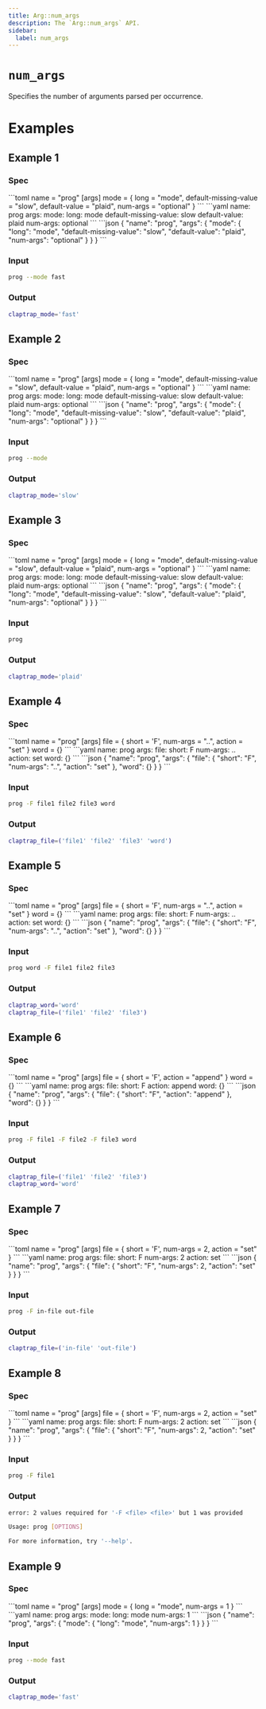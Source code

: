 ```yaml
---
title: Arg::num_args
description: The `Arg::num_args` API.
sidebar:
  label: num_args
---
```



# `num_args` <LinkButton href="https://docs.rs/clap/latest/clap/struct.Arg.html#method.num_args" icon="open-book" variant="minimal"></LinkButton>

<Badge text="since 0.1.0" size="small" />

Specifies the number of arguments parsed per occurrence.

# Examples
## Example 1

### Spec

<Tabs syncKey="format">
  <TabItem label="TOML">
```toml
name = "prog"
[args]
mode = { long = "mode", default-missing-value = "slow", default-value = "plaid", num-args = "optional" }
```
  </TabItem>
  <TabItem label="YAML">
```yaml
name: prog
args:
  mode:
    long: mode
    default-missing-value: slow
    default-value: plaid
    num-args: optional
```
  </TabItem>
  <TabItem label="JSON">
```json
{
  "name": "prog",
  "args": {
    "mode": {
      "long": "mode",
      "default-missing-value": "slow",
      "default-value": "plaid",
      "num-args": "optional"
    }
  }
}
```
  </TabItem>
</Tabs>

### Input

```bash
prog --mode fast
```

### Output

```bash
claptrap_mode='fast'
```
## Example 2

### Spec

<Tabs syncKey="format">
  <TabItem label="TOML">
```toml
name = "prog"
[args]
mode = { long = "mode", default-missing-value = "slow", default-value = "plaid", num-args = "optional" }
```
  </TabItem>
  <TabItem label="YAML">
```yaml
name: prog
args:
  mode:
    long: mode
    default-missing-value: slow
    default-value: plaid
    num-args: optional
```
  </TabItem>
  <TabItem label="JSON">
```json
{
  "name": "prog",
  "args": {
    "mode": {
      "long": "mode",
      "default-missing-value": "slow",
      "default-value": "plaid",
      "num-args": "optional"
    }
  }
}
```
  </TabItem>
</Tabs>

### Input

```bash
prog --mode
```

### Output

```bash
claptrap_mode='slow'
```
## Example 3

### Spec

<Tabs syncKey="format">
  <TabItem label="TOML">
```toml
name = "prog"
[args]
mode = { long = "mode", default-missing-value = "slow", default-value = "plaid", num-args = "optional" }
```
  </TabItem>
  <TabItem label="YAML">
```yaml
name: prog
args:
  mode:
    long: mode
    default-missing-value: slow
    default-value: plaid
    num-args: optional
```
  </TabItem>
  <TabItem label="JSON">
```json
{
  "name": "prog",
  "args": {
    "mode": {
      "long": "mode",
      "default-missing-value": "slow",
      "default-value": "plaid",
      "num-args": "optional"
    }
  }
}
```
  </TabItem>
</Tabs>

### Input

```bash
prog
```

### Output

```bash
claptrap_mode='plaid'
```
## Example 4

### Spec

<Tabs syncKey="format">
  <TabItem label="TOML">
```toml
name = "prog"
[args]
file = { short = 'F', num-args = "..", action = "set" }
word = {}
```
  </TabItem>
  <TabItem label="YAML">
```yaml
name: prog
args:
  file:
    short: F
    num-args: ..
    action: set
  word: {}
```
  </TabItem>
  <TabItem label="JSON">
```json
{
  "name": "prog",
  "args": {
    "file": {
      "short": "F",
      "num-args": "..",
      "action": "set"
    },
    "word": {}
  }
}
```
  </TabItem>
</Tabs>

### Input

```bash
prog -F file1 file2 file3 word
```

### Output

```bash
claptrap_file=('file1' 'file2' 'file3' 'word')
```
## Example 5

### Spec

<Tabs syncKey="format">
  <TabItem label="TOML">
```toml
name = "prog"
[args]
file = { short = 'F', num-args = "..", action = "set" }
word = {}
```
  </TabItem>
  <TabItem label="YAML">
```yaml
name: prog
args:
  file:
    short: F
    num-args: ..
    action: set
  word: {}
```
  </TabItem>
  <TabItem label="JSON">
```json
{
  "name": "prog",
  "args": {
    "file": {
      "short": "F",
      "num-args": "..",
      "action": "set"
    },
    "word": {}
  }
}
```
  </TabItem>
</Tabs>

### Input

```bash
prog word -F file1 file2 file3
```

### Output

```bash
claptrap_word='word'
claptrap_file=('file1' 'file2' 'file3')
```
## Example 6

### Spec

<Tabs syncKey="format">
  <TabItem label="TOML">
```toml
name = "prog"
[args]
file = { short = 'F', action = "append" }
word = {}
```
  </TabItem>
  <TabItem label="YAML">
```yaml
name: prog
args:
  file:
    short: F
    action: append
  word: {}
```
  </TabItem>
  <TabItem label="JSON">
```json
{
  "name": "prog",
  "args": {
    "file": {
      "short": "F",
      "action": "append"
    },
    "word": {}
  }
}
```
  </TabItem>
</Tabs>

### Input

```bash
prog -F file1 -F file2 -F file3 word
```

### Output

```bash
claptrap_file=('file1' 'file2' 'file3')
claptrap_word='word'
```
## Example 7

### Spec

<Tabs syncKey="format">
  <TabItem label="TOML">
```toml
name = "prog"
[args]
file = { short = 'F', num-args = 2, action = "set" }
```
  </TabItem>
  <TabItem label="YAML">
```yaml
name: prog
args:
  file:
    short: F
    num-args: 2
    action: set
```
  </TabItem>
  <TabItem label="JSON">
```json
{
  "name": "prog",
  "args": {
    "file": {
      "short": "F",
      "num-args": 2,
      "action": "set"
    }
  }
}
```
  </TabItem>
</Tabs>

### Input

```bash
prog -F in-file out-file
```

### Output

```bash
claptrap_file=('in-file' 'out-file')
```
## Example 8

### Spec

<Tabs syncKey="format">
  <TabItem label="TOML">
```toml
name = "prog"
[args]
file = { short = 'F', num-args = 2, action = "set" }
```
  </TabItem>
  <TabItem label="YAML">
```yaml
name: prog
args:
  file:
    short: F
    num-args: 2
    action: set
```
  </TabItem>
  <TabItem label="JSON">
```json
{
  "name": "prog",
  "args": {
    "file": {
      "short": "F",
      "num-args": 2,
      "action": "set"
    }
  }
}
```
  </TabItem>
</Tabs>

### Input

```bash
prog -F file1
```

### Output

```bash
error: 2 values required for '-F <file> <file>' but 1 was provided

Usage: prog [OPTIONS]

For more information, try '--help'.
```
## Example 9

### Spec

<Tabs syncKey="format">
  <TabItem label="TOML">
```toml
name = "prog"
[args]
mode = { long = "mode", num-args = 1 }
```
  </TabItem>
  <TabItem label="YAML">
```yaml
name: prog
args:
  mode:
    long: mode
    num-args: 1
```
  </TabItem>
  <TabItem label="JSON">
```json
{
  "name": "prog",
  "args": {
    "mode": {
      "long": "mode",
      "num-args": 1
    }
  }
}
```
  </TabItem>
</Tabs>

### Input

```bash
prog --mode fast
```

### Output

```bash
claptrap_mode='fast'
```
